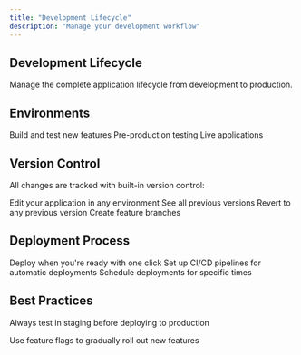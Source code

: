 ```yaml
---
title: "Development Lifecycle"
description: "Manage your development workflow"
---
```


## Development Lifecycle

Manage the complete application lifecycle from development to production.

## Environments

<CardGroup cols={3}>
  <Card title="Development" icon="laptop-code">
    Build and test new features
  </Card>
  <Card title="Staging" icon="vial">
    Pre-production testing
  </Card>
  <Card title="Production" icon="rocket">
    Live applications
  </Card>
</CardGroup>

## Version Control

All changes are tracked with built-in version control:

<Steps>
  <Step title="Make Changes">Edit your application in any environment</Step>
  <Step title="Review History">See all previous versions</Step>
  <Step title="Rollback">Revert to any previous version</Step>
  <Step title="Branch">Create feature branches</Step>
</Steps>

## Deployment Process

<Tabs>
  <Tab title="Manual">Deploy when you're ready with one click</Tab>
  <Tab title="Automated">Set up CI/CD pipelines for automatic deployments</Tab>
  <Tab title="Scheduled">Schedule deployments for specific times</Tab>
</Tabs>

## Best Practices

<Note>Always test in staging before deploying to production</Note>

<Tip>Use feature flags to gradually roll out new features</Tip>
